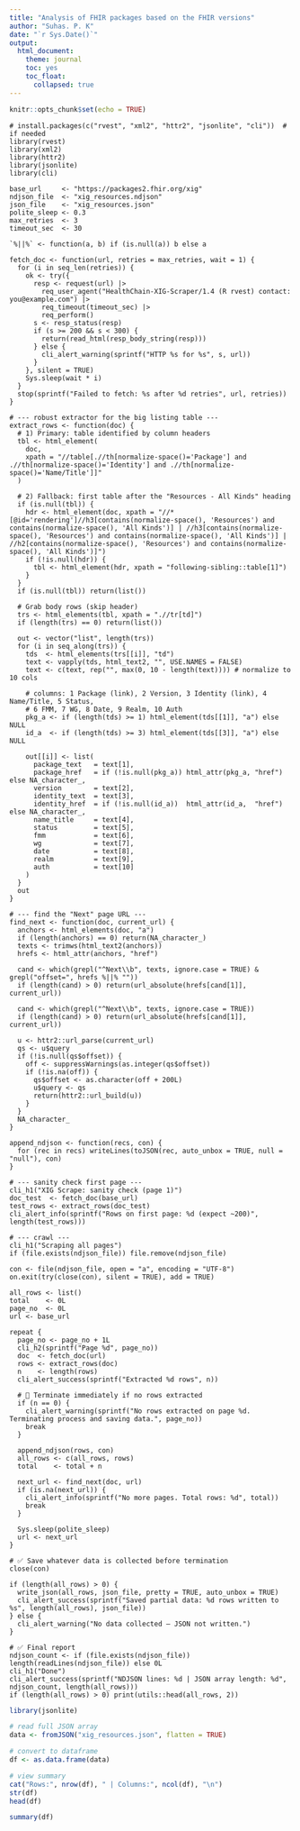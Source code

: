 ```yaml
---
title: "Analysis of FHIR packages based on the FHIR versions"
author: "Suhas. P. K"
date: "`r Sys.Date()`"
output: 
  html_document:
    theme: journal
    toc: yes
    toc_float:
      collapsed: true
---
```



```r
knitr::opts_chunk$set(echo = TRUE)
```


```
# install.packages(c("rvest", "xml2", "httr2", "jsonlite", "cli"))  # if needed
library(rvest)
library(xml2)
library(httr2)
library(jsonlite)
library(cli)

base_url     <- "https://packages2.fhir.org/xig"
ndjson_file  <- "xig_resources.ndjson"
json_file    <- "xig_resources.json"
polite_sleep <- 0.3
max_retries  <- 3
timeout_sec  <- 30

`%||%` <- function(a, b) if (is.null(a)) b else a

fetch_doc <- function(url, retries = max_retries, wait = 1) {
  for (i in seq_len(retries)) {
    ok <- try({
      resp <- request(url) |>
        req_user_agent("HealthChain-XIG-Scraper/1.4 (R rvest) contact: you@example.com") |>
        req_timeout(timeout_sec) |>
        req_perform()
      s <- resp_status(resp)
      if (s >= 200 && s < 300) {
        return(read_html(resp_body_string(resp)))
      } else {
        cli_alert_warning(sprintf("HTTP %s for %s", s, url))
      }
    }, silent = TRUE)
    Sys.sleep(wait * i)
  }
  stop(sprintf("Failed to fetch: %s after %d retries", url, retries))
}

# --- robust extractor for the big listing table ---
extract_rows <- function(doc) {
  # 1) Primary: table identified by column headers
  tbl <- html_element(
    doc,
    xpath = "//table[.//th[normalize-space()='Package'] and .//th[normalize-space()='Identity'] and .//th[normalize-space()='Name/Title']]"
  )

  # 2) Fallback: first table after the "Resources - All Kinds" heading
  if (is.null(tbl)) {
    hdr <- html_element(doc, xpath = "//*[@id='rendering']//h3[contains(normalize-space(), 'Resources') and contains(normalize-space(), 'All Kinds')] | //h3[contains(normalize-space(), 'Resources') and contains(normalize-space(), 'All Kinds')] | //h2[contains(normalize-space(), 'Resources') and contains(normalize-space(), 'All Kinds')]")
    if (!is.null(hdr)) {
      tbl <- html_element(hdr, xpath = "following-sibling::table[1]")
    }
  }
  if (is.null(tbl)) return(list())

  # Grab body rows (skip header)
  trs <- html_elements(tbl, xpath = ".//tr[td]")
  if (length(trs) == 0) return(list())

  out <- vector("list", length(trs))
  for (i in seq_along(trs)) {
    tds  <- html_elements(trs[[i]], "td")
    text <- vapply(tds, html_text2, "", USE.NAMES = FALSE)
    text <- c(text, rep("", max(0, 10 - length(text)))) # normalize to 10 cols

    # columns: 1 Package (link), 2 Version, 3 Identity (link), 4 Name/Title, 5 Status,
    # 6 FMM, 7 WG, 8 Date, 9 Realm, 10 Auth
    pkg_a <- if (length(tds) >= 1) html_element(tds[[1]], "a") else NULL
    id_a  <- if (length(tds) >= 3) html_element(tds[[3]], "a") else NULL

    out[[i]] <- list(
      package_text   = text[1],
      package_href   = if (!is.null(pkg_a)) html_attr(pkg_a, "href") else NA_character_,
      version        = text[2],
      identity_text  = text[3],
      identity_href  = if (!is.null(id_a))  html_attr(id_a,  "href") else NA_character_,
      name_title     = text[4],
      status         = text[5],
      fmm            = text[6],
      wg             = text[7],
      date           = text[8],
      realm          = text[9],
      auth           = text[10]
    )
  }
  out
}

# --- find the "Next" page URL ---
find_next <- function(doc, current_url) {
  anchors <- html_elements(doc, "a")
  if (length(anchors) == 0) return(NA_character_)
  texts <- trimws(html_text2(anchors))
  hrefs <- html_attr(anchors, "href")

  cand <- which(grepl("^Next\\b", texts, ignore.case = TRUE) & grepl("offset=", hrefs %||% ""))
  if (length(cand) > 0) return(url_absolute(hrefs[cand[1]], current_url))

  cand <- which(grepl("^Next\\b", texts, ignore.case = TRUE))
  if (length(cand) > 0) return(url_absolute(hrefs[cand[1]], current_url))

  u <- httr2::url_parse(current_url)
  qs <- u$query
  if (!is.null(qs$offset)) {
    off <- suppressWarnings(as.integer(qs$offset))
    if (!is.na(off)) {
      qs$offset <- as.character(off + 200L)
      u$query <- qs
      return(httr2::url_build(u))
    }
  }
  NA_character_
}

append_ndjson <- function(recs, con) {
  for (rec in recs) writeLines(toJSON(rec, auto_unbox = TRUE, null = "null"), con)
}

# --- sanity check first page ---
cli_h1("XIG Scrape: sanity check (page 1)")
doc_test  <- fetch_doc(base_url)
test_rows <- extract_rows(doc_test)
cli_alert_info(sprintf("Rows on first page: %d (expect ~200)", length(test_rows)))

# --- crawl ---
cli_h1("Scraping all pages")
if (file.exists(ndjson_file)) file.remove(ndjson_file)

con <- file(ndjson_file, open = "a", encoding = "UTF-8")
on.exit(try(close(con), silent = TRUE), add = TRUE)

all_rows <- list()
total    <- 0L
page_no  <- 0L
url <- base_url

repeat {
  page_no <- page_no + 1L
  cli_h2(sprintf("Page %d", page_no))
  doc  <- fetch_doc(url)
  rows <- extract_rows(doc)
  n    <- length(rows)
  cli_alert_success(sprintf("Extracted %d rows", n))

  # 🔴 Terminate immediately if no rows extracted
  if (n == 0) {
    cli_alert_warning(sprintf("No rows extracted on page %d. Terminating process and saving data.", page_no))
    break
  }

  append_ndjson(rows, con)
  all_rows <- c(all_rows, rows)
  total    <- total + n

  next_url <- find_next(doc, url)
  if (is.na(next_url)) {
    cli_alert_info(sprintf("No more pages. Total rows: %d", total))
    break
  }

  Sys.sleep(polite_sleep)
  url <- next_url
}

# ✅ Save whatever data is collected before termination
close(con)

if (length(all_rows) > 0) {
  write_json(all_rows, json_file, pretty = TRUE, auto_unbox = TRUE)
  cli_alert_success(sprintf("Saved partial data: %d rows written to %s", length(all_rows), json_file))
} else {
  cli_alert_warning("No data collected — JSON not written.")
}

# ✅ Final report
ndjson_count <- if (file.exists(ndjson_file)) length(readLines(ndjson_file)) else 0L
cli_h1("Done")
cli_alert_success(sprintf("NDJSON lines: %d | JSON array length: %d", ndjson_count, length(all_rows)))
if (length(all_rows) > 0) print(utils::head(all_rows, 2))

```

```r
library(jsonlite)

# read full JSON array
data <- fromJSON("xig_resources.json", flatten = TRUE)

# convert to dataframe
df <- as.data.frame(data)

# view summary
cat("Rows:", nrow(df), " | Columns:", ncol(df), "\n")
str(df)
head(df)

summary(df)

```

